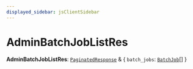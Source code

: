 ```yaml
---
displayed_sidebar: jsClientSidebar
---
```



# AdminBatchJobListRes

 **AdminBatchJobListRes**: [`PaginatedResponse`](../interfaces/internal.PaginatedResponse.mdx) & { `batch_jobs`: [`BatchJob`](../classes/internal.BatchJob.mdx)[]  }
